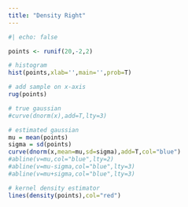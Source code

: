 ```yaml
---
title: "Density Right"
---
```



```r
#| echo: false

points <- runif(20,-2,2)

# histogram
hist(points,xlab='',main='',prob=T)

# add sample on x-axis
rug(points)

# true gaussian
#curve(dnorm(x),add=T,lty=3)

# estimated gaussian
mu = mean(points)
sigma = sd(points)
curve(dnorm(x,mean=mu,sd=sigma),add=T,col="blue")
#abline(v=mu,col="blue",lty=2)
#abline(v=mu-sigma,col="blue",lty=3)
#abline(v=mu+sigma,col="blue",lty=3)

# kernel density estimator
lines(density(points),col="red")


```